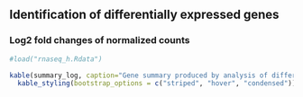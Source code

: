 ## Identification of differentially expressed genes

### Log2 fold changes of normalized counts

```r
#load("rnaseq_h.Rdata")

kable(summary_log, caption="Gene summary produced by analysis of differential gene expression") %>%
  kable_styling(bootstrap_options = c("striped", "hover", "condensed"))
```